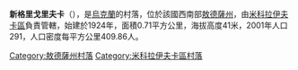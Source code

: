 {{expand|time=2016-09-03T01:23:54+00:00}}
{{unreferenced|time=2016-09-03T01:23:54+00:00}}
{{coord|47|33|13|N|30|19|0|E|scale:30000|display=title}}

'''新格里戈里夫卡'''（{{lang-uk|Новогригорівка}}），是[[烏克蘭|烏克蘭]]的村落，位於該國西南部[[敖德薩州|敖德薩州]]，由[[米科拉伊夫卡區|米科拉伊夫卡區]]負責管轄，始建於1924年，面積0.71平方公里，海拔高度41米，2001年人口291，人口密度每平方公里409.86人。

{{DEFAULTSORT:Новогригорівка}}
[[Category:敖德薩州村落|Category:敖德薩州村落]]
[[Category:米科拉伊夫卡區村落|Category:米科拉伊夫卡區村落]]


{{Odessa-geo-stub}}